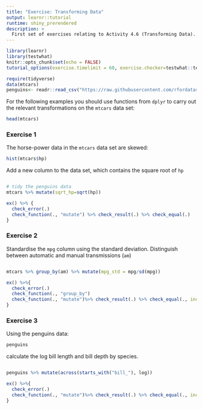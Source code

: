 ```yaml
---
title: "Exercise: Transforming Data"
output: learnr::tutorial
runtime: shiny_prerendered
description: >
  First set of exercises relating to Activity 4.6 (Transforming Data).
---
```


```r
library(learnr)
library(testwhat)
knitr::opts_chunk$set(echo = FALSE)
tutorial_options(exercise.timelimit = 60, exercise.checker=testwhat::testwhat_learnr)

require(tidyverse)
data(mtcars)
penguins<- readr::read_csv("https://raw.githubusercontent.com/rfordatascience/tidytuesday/master/data/2020/2020-07-28/penguins.csv")
```

For the following examples you should use functions from `dplyr` to carry out the relevant transformations on the `mtcars` data set:

```r

head(mtcars)

```

### Exercise 1

The horse-power data in the `mtcars` data set are skewed:

```r
hist(mtcars$hp)
```

Add a new column to the data set, which contains the square root of `hp`

```r



```

```r
# tidy the penguins data
mtcars %>% mutate(sqrt_hp=sqrt(hp))

```


```r

ex() %>% {
  check_error(.)
  check_function(., "mutate") %>% check_result(.) %>% check_equal(.)
}
```

### Exercise 2

Standardise the `mpg` column using the standard deviation. Distinguish between automatic and manual transmissions (`am`) 

```r


```

```r

mtcars %>% group_by(am) %>% mutate(mpg_std = mpg/sd(mpg))

```

```r
ex() %>%{
  check_error(.)
  check_function(., "group_by") 
  check_function(., "mutate")%>% check_result(.) %>% check_equal(., incorrect_msg="Did you group by transmission type before using mutate? Try checking your calculation - you should divide mpg by its standard deviation.")
}
```

### Exercise 3

Using the penguins data:

```r
penguins
```

calculate the log bill length and bill depth by species.

```r


```

```r

penguins %>% mutate(across(starts_with("bill_"), log))

```

```r
ex() %>%{
  check_error(.) 
  check_function(., "mutate")%>% check_result(.) %>% check_equal(., incorrect_msg="Did you take the log of the bill related columns correctly?")
}
```
